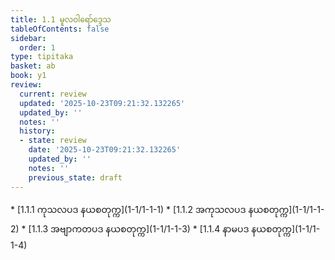 ```yaml
---
title: 1.1 မူလဝါရော်ဒ္ဒေသ
tableOfContents: false
sidebar:
  order: 1
type: tipitaka
basket: ab
book: y1
review:
  current: review
  updated: '2025-10-23T09:21:32.132265'
  updated_by: ''
  notes: ''
  history:
  - state: review
    date: '2025-10-23T09:21:32.132265'
    updated_by: ''
    notes: ''
    previous_state: draft
---
```



<ReviewStatus review={frontmatter.review} showDetails={true} />

<HypothesisAnnotation frontmatter={frontmatter} />

<DynamicBreadcrumb />



<TableOfContents book="y1" section="1.1">
* [1.1.1 ကုသလပဒ နယစတုက္က](1-1/1-1-1)
* [1.1.2 အကုသလပဒ နယစတုက္က](1-1/1-1-2)
* [1.1.3 အဗျာကတပဒ နယစတုက္က](1-1/1-1-3)
* [1.1.4 နာမပဒ နယစတုက္က](1-1/1-1-4)
</TableOfContents>